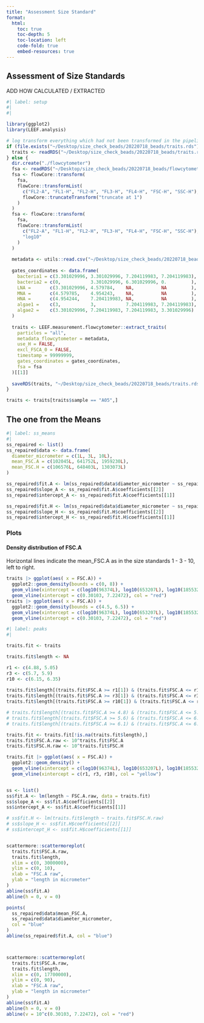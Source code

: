 ```yaml
---
title: "Assessment Size Standard"
format: 
  html:
    toc: true
    toc-depth: 5
    toc-location: left
    code-fold: true
    embed-resources: true
---
```


## Assessment of Size Standards

ADD HOW CALCULATED / EXTRACTED

```r
#| label: setup
#| 
#| 

library(ggplot2)
library(LEEF.analysis)
```

```r
# log transform everything which had not been transformed in the pipeline
if (file.exists("~/Desktop/size_check_beads/20220718_beads/traits.rds")) {
  traits <- readRDS("~/Desktop/size_check_beads/20220718_beads/traits.rds")
} else {
  dir.create("./flowcytometer")
  fsa <- readRDS("~/Desktop/size_check_beads/20220718_beads/flowcytometer/flowcytometer_fsa_ungated.rds")
  fsa <- flowCore::transform(
    fsa,
    flowCore::transformList(
      c("FL2-A", "FL1-H", "FL2-H", "FL3-H", "FL4-H", "FSC-H", "SSC-H"),
      flowCore::truncateTransform("truncate at 1")
    )
  )
  fsa <- flowCore::transform(
    fsa,
    flowCore::transformList(
      c("FL2-A", "FL1-H", "FL2-H", "FL3-H", "FL4-H", "FSC-H", "SSC-H"), 
      "log10"
    )
  )
  
  metadata <- utils::read.csv("~/Desktop/size_check_beads/20220718_beads/flowcytometer/metadata_flowcytometer.csv")
  
  gates_coordinates <- data.frame(
    bacteria1 = c(3.301029996, 3.301029996, 7.204119983, 7.204119983), 
    bacteria2 = c(0,           3.301029996, 6.301029996, 0.         ), 
    LNA =       c(3.301029996, 4.579784,    NA,          NA         ), 
    MNA =       c(4.579785,    4.954243,    NA,          NA         ), 
    HNA =       c(4.954244,    7.204119983, NA,          NA         ), 
    algae1 =    c(3,           3,           7.204119983, 7.204119983), 
    algae2 =    c(3.301029996, 7.204119983, 7.204119983, 3.301029996)
  )
  
  traits <- LEEF.measurement.flowcytometer::extract_traits(
    particles = "all",
    metadata_flowcytometer = metadata,
    use_H = FALSE, 
    excl_FSCA_0 = FALSE,
    timestamp = 99999999,
    gates_coordinates = gates_coordinates,
    fsa = fsa
  )[[1]]
  
  saveRDS(traits, "~/Desktop/size_check_beads/20220718_beads/traits.rds")
}

traits <- traits[traits$sample == "A05",]
```

## The one from the Means
```r
#| label: ss_means
#| 
ss_repaired <- list()
ss_repaired$data <- data.frame(
  diameter_micrometer = c(1L, 3L, 10L), 
  mean_FSC.A = c(102045L, 641752L, 1959230L), 
  mean_FSC.H = c(106576L, 648403L, 1303073L)
)

ss_repaired$fit.A <- lm(ss_repaired$data$diameter_micrometer ~ ss_repaired$data$mean_FSC.A)
ss_repaired$slope_A <- ss_repaired$fit.A$coefficients[[2]]
ss_repaired$intercept_A <- ss_repaired$fit.A$coefficients[[1]]

ss_repaired$fit.H <- lm(ss_repaired$data$diameter_micrometer ~ ss_repaired$data$mean_FSC.H)
ss_repaired$slope_H <- ss_repaired$fit.H$coefficients[[2]]
ss_repaired$intercept_H <- ss_repaired$fit.H$coefficients[[1]]
```


### Plots
#### Density distribution of FSC.A
Horizontal lines indicate the mean_FSC.A as in the size standards 1 - 3 - 10, left to right.

```r
traits |> ggplot(aes( x = FSC.A)) + 
  ggplot2::geom_density(bounds = c(0, 8)) + 
  geom_vline(xintercept = c(log10(96374L), log10(653207L), log10(1855322L)), col = "green") +
  geom_vline(xintercept = c(0.30103, 7.22472), col = "red")
traits |> ggplot(aes( x = FSC.A)) + 
  ggplot2::geom_density(bounds = c(4.5, 6.5)) + 
  geom_vline(xintercept = c(log10(96374L), log10(653207L), log10(1855322L)), col = "green") +
  geom_vline(xintercept = c(0.30103, 7.22472), col = "red")
```


```r
#| label: peaks
#| 

traits.fit <- traits

traits.fit$length <- NA

r1 <- c(4.88, 5.05)
r3 <- c(5.7, 5.9)
r10 <- c(6.15, 6.35)
  
traits.fit$length[(traits.fit$FSC.A >= r1[1]) & (traits.fit$FSC.A <= r1[2])] <- 1
traits.fit$length[(traits.fit$FSC.A >= r3[1]) & (traits.fit$FSC.A <= r3[2])] <- 3
traits.fit$length[(traits.fit$FSC.A >= r10[1]) & (traits.fit$FSC.A <= r10[2])] <- 10

# traits.fit$length[(traits.fit$FSC.A >= 4.8) & (traits.fit$FSC.A <= 5.2)] <- 1
# traits.fit$length[(traits.fit$FSC.A >= 5.6) & (traits.fit$FSC.A <= 6.0)] <- 3
# traits.fit$length[(traits.fit$FSC.A >= 6.1) & (traits.fit$FSC.A <= 6.5)] <- 10

traits.fit <- traits.fit[!is.na(traits.fit$length),]
traits.fit$FSC.A.raw <- 10^traits.fit$FSC.A
traits.fit$FSC.H.raw <- 10^traits.fit$FSC.H

traits.fit |> ggplot(aes( x = FSC.A)) + 
  ggplot2::geom_density() + 
  geom_vline(xintercept = c(log10(96374L), log10(653207L), log10(1855322L)), col = "green") +
  geom_vline(xintercept = c(r1, r3, r10), col = "yellow")


ss <- list()
ss$fit.A <- lm(length ~ FSC.A.raw, data = traits.fit)
ss$slope_A <- ss$fit.A$coefficients[[2]]
ss$intercept_A <- ss$fit.A$coefficients[[1]]

# ss$fit.H <- lm(traits.fit$length ~ traits.fit$FSC.H.raw)
# ss$slope_H <- ss$fit.H$coefficients[[2]]
# ss$intercept_H <- ss$fit.H$coefficients[[1]]


scattermore::scattermoreplot(
  traits.fit$FSC.A.raw, 
  traits.fit$length,
  xlim = c(0, 3000000), 
  ylim = c(0, 10),
  xlab = "FSC.A raw",
  ylab = "length in micrometer"
)
abline(ss$fit.A)
abline(h = 0, v = 0)

points(
  ss_repaired$data$mean_FSC.A, 
  ss_repaired$data$diameter_micrometer,
  col = "blue"
)
abline(ss_repaired$fit.A, col = "blue")



scattermore::scattermoreplot(
  traits.fit$FSC.A.raw, 
  traits.fit$length,
  xlim = c(0, 17700000), 
  ylim = c(0, 90),
  xlab = "FSC.A raw",
  ylab = "length in micrometer"
)
abline(ss$fit.A)
abline(h = 0, v = 0)
abline(v = 10^c(0.30103, 7.22472), col = "red")

```


